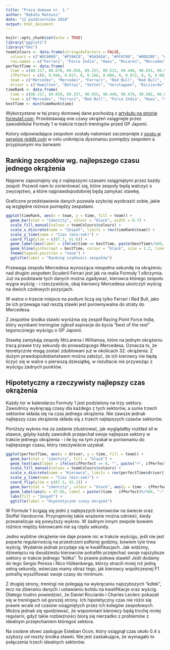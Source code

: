 ---
title: "Praca domowa nr. 1."
author: "Bąkała Mateusz"
date: "12 października 2018"
output: html_document
---

```{r setup, include=FALSE}
knitr::opts_chunk$set(echo = TRUE)
library("ggplot2")
library("hms")
teamColours <- data.frame(stringsAsFactors = FALSE,
  colours = c("#DC0000", "#F596C8", "#5A5A5A", "#FF8700", "#00D2BE", "#00327D", "#FFF500", "#9B0000", "#0032FF", "#FFFFFF"),
  row.names = c("Ferrari", "Force India", "Haas", "McLaren", "Mercedes", "Red Bull", "Renault", "Sauber", "Toro Rosso", "Williams"))
perfectTime <- data.frame(
  time = c(88.217, 88.678, 89.050, 89.257, 89.513, 89.498, 90.035, 90.502, 90.440, 90.478, 90.510, 90.906, 90.644, 90.956, 90.795, 90.904, 90.988, 91.087, 91.215, 91.981),
  ifPerfect = c(0, 0.046, 0.027, 0, 0.246, 0.086, 0, 0.072, 0, 0, 0.003, 0.382, 0.008, 0.167, 0, 0.046, 0.073, 0, 0, 0),
  team = c("Mercedes", "Mercedes", "Ferrari", "Red Bull", "Red Bull", "Ferrari", "Force India", "Toro Rosso", "Haas", "Sauber", "Force India", "Sauber", "Renault", "Haas", "Toro Rosso", "Renault", "McLaren", "Williams", "Williams", "McLaren"),
  driver = c("Hamilton", "Bottas", "Vettel", "Verstappen", "Ricciardo", "Raikkonen", "Ocon", "Hartley", "Grosjean", "Ericsson", "Perez", "Leclerc", "Hülkenberg", "Magnussen", "Gasly", "Sainz", "Alonso", "Sirotkin", "Stroll", "Vandoorne"))
timeRank <- data.frame(
  time = c(88.217, 89.050, 89.257, 90.035, 90.440, 90.478, 90.502, 90.644, 90.988, 91.087),
  team = c("Mercedes", "Ferrari", "Red Bull", "Force India", "Haas", "Sauber", "Toro Rosso", "Renault", "McLaren", "Williams"))
bestTime <- min(timeRank$time)
```

Wykorzystane w tej pracy domowej dane pochodzą z [artykułu na stronie formula1.com](https://www.formula1.com/en/latest/article.who%27s-hot-and-who%27s-not-after-day-1-in-japan.O5M69xoI6IiIKCosegigY.html). Przedstawiają one czasy okrążeń osiągnięte przez zawodników Formuły 1 w trakcie trzech treningów przed GP Japonii.

Kolory odpowiadające zespołom zostały natomiast zaczerpnięte z [postu w serwisie reddit.com](https://www.reddit.com/r/formula1/comments/82h891/f1_2018_team_color_hex_codes/) w celu uniknięcia dysonansu pomiędzy zespołem a przypisanymi mu barwami.

## Ranking zespołów wg. najlepszego czasu jednego okrążenia

Najpierw zapoznajmy się z najlepszymi czasami osiągniętymi przez każdy zespół. Pozwoli nam to zorientować się, które zespoły będą walczyć o zwycięstwo, a które najprawdopodobniej będą zamykać stawkę.

Graficzne przedstawienie danych pozwala szybciej wyobrazić sobie, jakie są względne różnice pomiędzy zespołami.

```{r timeRanking, echo=FALSE}
ggplot(timeRank, aes(x = team, y = time, fill = team)) + 
  geom_bar(stat = "identity", colour = "black", width = 0.7) + 
  scale_fill_manual(values = teamColours$colours) + 
  scale_x_discrete(name = "Zespół", limits = rev(timeRank$team)) + 
  scale_y_time(name = "Czas (min:sek)") + 
  coord_flip(ylim = c(87.7, 91.6)) + 
  geom_label(aes(label = ifelse(time == bestTime, paste(bestTime%/%60, ":", bestTime%%60, sep = ""), paste("+", round(time - bestTime, 3), sep = ""))), nudge_y = 0.3, size = 4, fontface = "bold") + 
  geom_hline(yintercept = bestTime, colour = "black", size = 1.2, linetype = 5) + 
  theme(legend.position = "none") + 
  ggtitle(label = "Ranking szybkości zespołów")
```

Przewaga zespołu Mercedesa wynosząca niespełna sekundę na okrążeniu nad drugim zespołem Scuderii Ferrari jest jak na realia Formuły 1 olbrzymia. Już na podstawie tych danych można zgadywać, kierowca którego zespołu wygra wyścig - i rzeczywiście, obaj kierowcy Mercedesa ukończyli wyścig na dwóch czołowych pozycjach.

W walce o trzecie miejsce na podium liczą się tylko Ferrari i Red Bull, jako że ich przewaga nad resztą stawki jest porównywalna do straty do Mercedesa.

Z zespołów środka stawki wyróżnia się zespół Racing Point Force India, który wynikami treningów zgłosił aspiracje do bycia "best of the rest" tegorocznego wyścigu o GP Japonii.

Stawkę zamykają zespoły McLarena i Williamsa, które na jednym okrążeniu tracą prawie trzy sekundy do prowadzącego Mercedesa. Oznacza to, że teoretycznie mogą zostać zdublowani już w okolicach 32. okrążenia. Z dużym prawdopodobieństwem można założyć, że ich kierowcy nie będą liczyć się w walce o pierwszą dziesiątkę, w rezultacie nie przywożąc z wyścigu żadnych punktów.

## Hipotetyczny a rzeczywisty najlepszy czas okrążenia

Każdy tor w kalendarzu Formuły 1 jest podzielony na trzy sektory. Zawodnicy wykręcają czasy dla każdego z tych sektorów, a suma trzech sektorów składa się na czas jednego okrążenia. Nie zawsze jednak najlepszy czas okrążenia składa się z trzech najlepszych czasów sektorów.

Poniższy wykres ma za zadanie zilustrować, jak wyglądałby rozkład sił w stawce, gdyby każdy zawodnik przejechał swoje najlepsze sektory w trakcie jednego okrążenia - i ile by na tym zyskał w porównaniu do najlepszego czasu, który rzeczywiście uzyskał.

```{r perfectTime, echo=FALSE}
ggplot(perfectTime, aes(x = driver, y = time, fill = team)) + 
  geom_bar(stat = "identity", fill = "black") + 
  geom_text(aes(label = ifelse(ifPerfect == 0, "", paste("+", ifPerfect, sep = ""))), nudge_y = 0.25, size = 3.5) + 
  scale_fill_manual(values = teamColours$colours) + 
  scale_x_discrete(name = "Kierowca", limits = rev(perfectTime$driver)) + 
  scale_y_time(name = "Czas (min:sek)") + 
  coord_flip(ylim = c(87.5, 92.2)) + 
  geom_bar(stat = "identity", colour = "black", aes(y = time - ifPerfect)) + 
  geom_label(aes(y = 87.65, label = paste((time - ifPerfect)%/%60, ":", (time - ifPerfect)%%60, sep = "")), size = 3.5, fontface = "bold") + 
  labs(fill = "Zespół") + 
  ggtitle(label = "Hipotetyczne czasy okrążeń")
```

W Formule 1 ścigają się jedni z najlepszych kierowców na świecie oraz Stoffel Vandoorne. Przynajmniej takie wrażenie można odnieść, kiedy przeanalizuje się powyższy wykres. W żadnym innym zespole bowiem różnice między kierowcami nie są rzędu sekundy.

Jedno wybitne okrążenie nie daje prawie nic w trakcie wyścigu, jeśli nie jest poparte regularnością na przestrzeni półtorej godziny, bowiem tyle trwa wyścig. Wydatnie jednak przydaje się w kwalifikacjach. Jak widzimy, dziewięciu na dwudziestu kierowców potrafiło przejechać swoje najszybsze sektory w trakcie jednego "kółka". To prawie połowa stawki! Jeśli dodamy do tego Sergio Pereza i Nico Hülkenberga, którzy stracili mniej niż jedną setną sekundy, wówczas mamy obraz tego, jak kierowcy współczesnej F1 potrafią wyszlifować swoje czasy do minimum.

Z drugiej strony, treningi nie polegają na wykręcaniu najszybszych "kółek", lecz na zbieraniu danych i ustawianiu bolidu na kwalifikacje oraz wyścig. Dlatego trudno powiedzieć, że Daniel Ricciardo i Charles Leclerc pokazali się w treningach od gorszej strony. Ich hipotetyczny czas nie różni się prawie wcale od czasów osiągniętych przez ich kolegów zespołowych. Można jednak się spodziewać, że wspomniani kierowcy będą trochę mniej regularni, gdyż takie rozbieżności biorą się nierzadko z problemów z idealnym przejechaniem któregoś sektora.

Na osobne słowo zasługuje Esteban Ocon, który osiągnął czas około 0.4 s szybszy od reszty środka stawki. Nie jest zaskakujące, że wymagało to połączenia trzech idealnych sektorów.